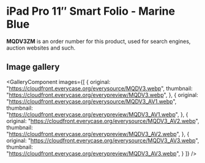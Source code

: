
# iPad Pro 11″ Smart Folio - Marine Blue

<Callout type='info' emoji='👉🏻'>**MQDV3ZM** is an order number for this product, used for search engines, auction websites and such.</Callout>

## Image gallery

<GalleryComponent
    images={[
      {
        original: "https://cloudfront.everycase.org/everysource/MQDV3.webp",
        thumbnail: "https://cloudfront.everycase.org/everypreview/MQDV3.webp",
      },
      {
        original: "https://cloudfront.everycase.org/everysource/MQDV3_AV1.webp",
        thumbnail: "https://cloudfront.everycase.org/everypreview/MQDV3_AV1.webp",
      },
      {
        original: "https://cloudfront.everycase.org/everysource/MQDV3_AV2.webp",
        thumbnail: "https://cloudfront.everycase.org/everypreview/MQDV3_AV2.webp",
      },
      {
        original: "https://cloudfront.everycase.org/everysource/MQDV3_AV3.webp",
        thumbnail: "https://cloudfront.everycase.org/everypreview/MQDV3_AV3.webp",
      }
    ]}
  />
